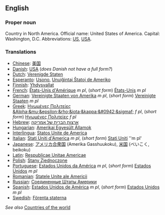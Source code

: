 ==English==

===Proper noun===

Country in North America. Official name: United States of America. Capital: Washington, D.C.  Abbreviations: [[US]], [[USA]].

===Translations===
*[[Chinese]]: [[美国]]
*[[Danish]]: [[USA]] (''does Danish not have a full form?'')
*[[Dutch]]: [[Verenigde Staten]]
*[[Esperanto]]: [[Usono]], [[Unuiĝintaj Ŝtatoj de Ameriko]]
*[[Finnish]]: [[Yhdysvallat]]
*[[French]]: [[États-Unis d'Amérique]] ''m pl'', (''short form'') [[États-Unis]] ''m pl''
*[[German]]: [[Vereinigte Staaten von Amerika]] ''m pl'', (''short form'') [[Vereinigte Staaten]] ''m pl''
*[[Greek]]: [[Ηνωμένες Πολιτείες &Alpha;&mu;&epsilon;&rho;&iota;&kappa;&#0942;&sigmaf;]] ''f pl'', (''short form'') [[Ηνωμένες Πολιτείες]] ''f pl''
*[[Hebrew]]: [[ארצות הברית של אמריקה]]
*[[Hungarian]]: [[Amerikai Egyesült Államok]]
*[[Interlingua]]: [[Statos Unite de America]]
*[[Italian]]: [[Stati Uniti d'America]] ''m pl'', (''short form'') [[Stati Uniti]] ''m pl'
*[[Japanese]]: [[アメリカ合衆国]] (Amerika Gasshuukoku), [[米国]] (べいこく, beikoku)
*[[Latin]]: [[Respublicae Unitae Americae]]
*[[Polish]]: [[Stany Zjednoczone]]
*[[Portuguese]]: [[Estados Unidos da América]] ''m pl'', (''short form'') [[Estados Unidos]] ''m pl''
*[[Romanian]]: [[Statele Unite ale Americii]]
*[[Russian]]: [[Соединенные Штаты Америки]]
*[[Spanish]]: [[Estados Unidos de América]] ''m pl'', (''short form'') [[Estados Unidos]] ''m pl''
*[[Swedish]]: [[Förenta staterna]]

''See also'' [[Countries of the world]]